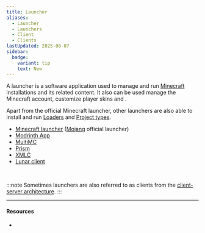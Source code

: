 ```yaml
---
title: Launcher
aliases:
  - Launcher
  - Launchers
  - Client
  - Clients
lastUpdated: 2025-08-07
sidebar:
  badge:
    variant: tip
    text: New
---
```



A launcher is a software application used to manage and run [Minecraft](/minecraft) installations and its related content.
It also can be used manage the Minecraft account, customize player skins and <Wiki src="https://minecraft.wiki/w/Cape" name="Capes" />.

Apart from the official Minecraft launcher, other launchers are also able to install and run [Loaders](/loader) and [Project types](/projecttype).

- [Minecraft launcher](https://minecraft.net/download) ([Mojang](/mojang) official launcher)
- [Modrinth App](/modrinthapp)
- [MultiMC](https://multimc.org)
- [Prism](https://prismlauncher.org)
- [XMLC](https://xmcl.vercel.app)
- [Lunar client](https://lunarclient.com)

<br />

:::note
Sometimes launchers are also referred to as clients from the [client-server architecture](/environment).
:::

---

#### Resources

- <Wiki src="https://minecraft.wiki/w/Launcher" />

<Yb src="https://youtube.com/embed/RbCetQJMu3A" />

<Gallery>
	<Yb src="https://youtube.com/embed/Vvk2nZokN0Y" />
	<Yb src="https://youtube.com/embed/B_xeXDlJTk0" />
	<Yb src="https://youtube.com/embed/Be7056yKVfw" />
	<Yb src="https://youtube.com/embed/PD-gSLDHJBU" />
</Gallery>
